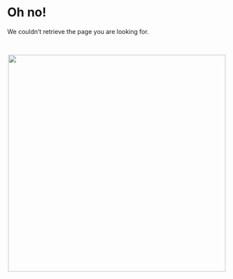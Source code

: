 

<br>

# Oh no!

We couldn't retrieve the page you are looking for.

<br>

<center>
<img style="width:500px" src="images/kino_maya.png">
</center>
 
